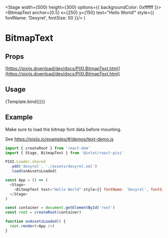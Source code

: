 
<Meta title="Components/BitmapText" component={BitmapText} />

  <Stage width={500} height={300} options={{ backgroundColor: 0xffffff }}>
    <BitmapText anchor={0.5} x={250} y={150} text="Hello World!" style={{ fontName: 'Desyrel', fontSize: 50 }}/>
  </Stage>
)

# BitmapText

## Props

[https://pixijs.download/dev/docs/PIXI.BitmapText.html](https://pixijs.download/dev/docs/PIXI.BitmapText.html)

## Usage

<Canvas>
  <Story name="default">{Template.bind({})}</Story>
</Canvas>

## Example

Make sure to load the bitmap font data before mounting.

See https://pixijs.io/examples/#/demos/text-demo.js

```js
import { createRoot } from 'react-dom'
import { Stage, BitmapText } from '@inlet/react-pixi'

PIXI.Loader.shared
  .add('desyrel', './assets/desyrel.xml')
  .load(onAssetsLoaded)

const App = () => (
  <Stage>
    <BitmapText text="Hello World" style={{ fontName: 'Desyrel', fontSize: 35 }}>
  </Stage>
)

const container = document.getElementById('root')
const root = createRoot(container)

function onAssetsLoaded() {
  root.render(<App />)
}
```

